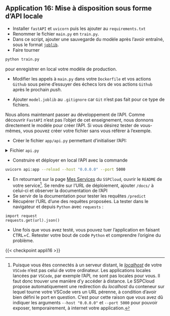 ::: {.application}

## Application 16: Mise à disposition sous forme d'API locale

- Installer `fastAPI` et `uvicorn` puis les ajouter au `requirements.txt`
- Renommer le fichier `main.py` en `train.py`.
- Dans ce script, ajouter une
sauvegarde du modèle après l'avoir entraîné, sous le
format [`joblib`](https://scikit-learn.org/stable/model_persistence.html#python-specific-serialization).
- Faire tourner

```.bash
python train.py
```

pour enregistrer en local votre modèle de production.

- Modifier les appels à `main.py` dans votre `Dockerfile` et vos actions `Github`
sous peine d'essuyer des échecs lors de vos actions `Github` après le prochain _push_.

- Ajouter `model.joblib` au `.gitignore` car `Git` n'est pas fait pour
ce type de fichiers.

Nous allons maintenant passer au développement de l'API.
Comme découvrir `FastAPI` n'est pas l'objet de cet enseignement, nous
donnons directement le modèle pour créer l'API. Si vous
désirez tester de vous-mêmes, vous pouvez créer votre
fichier sans vous référer à l'exemple.

- Créer le fichier `app/api.py` permettant d'initialiser l'API:

<details>
<summary>
Fichier `api.py`
</summary>

```.python
```
</details>

- Construire et déployer en local l'API avec la commande

```.bash
uvicorn api:app --reload --host "0.0.0.0" --port 5000
```

- En retournant sur la page [Mes Services](https://datalab.sspcloud.fr/my-services) du `SSPCloud`, ouvrir le `README` de votre service[^forward-port]. Se rendre sur l'URL de déploiement,
ajouter `/docs/` à celui-ci et observer la documentation de l'API
- Se servir de la documentation pour tester les requêtes `/predict`
- Récupérer l'URL d'une des requêtes proposées. La tester dans le navigateur
et depuis `Python` avec `requests` :

```.python
import request
requests.get(url).json()
```

- Une fois que vous avez testé, vous pouvez tuer l'application en faisant <kbd>CTRL</kbd>+<kbd>C</kbd>. Retester
votre bout de code `Python` et comprendre l'origine du problème.

:::

[^forward-port]: Puisque vous êtes connectés à un serveur distant, le [_localhost_](https://fr.wikipedia.org/wiki/Localhost) de votre `VSCode` n'est pas celui de votre ordinateur. Les applications locales lancées par `VSCode`, par exemple l'API, ne sont pas locales pour vous. Il faut donc trouver une manière d'y accéder à distance. Le SSPCloud propose automatiquement une redirection du _localhost_ du conteneur sur lequel tourne votre VSCode vers un URL pérenne, à condition d'avoir bien défini le port en question. C'est pour cette raison que vous avez dû indiquer les arguments `--host "0.0.0.0"`  et `--port 5000` pour pouvoir exposer, temporairement, à internet votre application.

{{< checkpoint appli16 >}}

